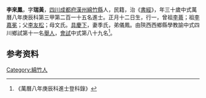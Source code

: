 {{明清人物信息框
| 姓名 = 李來鳳
| 原名 =
| 圖片名稱= 
| 圖片大小 =
| 圖片說明 = 
| 最高職務 =
| 國家 = 大明 
| 爵位 =
| 籍貫 = [[四川|四川]][[成都府|成都府]][[漢州|漢州]][[綿竹縣|綿竹縣]]
| 族裔 = 
| 旗籍 = 
| 字號 = 
| 諡號 =
| 出生日期 = 正月十二日
| 出生地點 =
| 逝世日期 = 
| 逝世地點 =
| 墓葬 =
| 配偶 = 季氏
| 親屬 = 曾祖[[李蕚|李蕚]]，祖[[李嘉冕|李嘉冕]]，父[[李友松|李友松]]，母文氏
| 出身 =
* 萬曆八年庚辰科進士
| 經歷 =
| 著作 =  
*
*
*
}}
'''李來鳳'''{{BD|1551年||1610年||}}，字'''瑞黃'''，[[四川|四川]][[成都府|成都府]][[漢州|漢州]][[綿竹縣|綿竹縣]]人，民籍，治《[[書經|書經]]》，年三十歲中式萬曆八年庚辰科第三甲第二百一十五名進士。正月十二日生，行一，曾祖[[李蕚|李蕚]]；祖[[李嘉冕|李嘉冕]]；父[[李友松|李友松]]；母文氏。[[具慶下|具慶下]]，妻季氏，弟儀鳳。由陝西西鄉縣學教諭中式四川鄉試第十一名[[舉人|舉人]]，[[會試|會試]]中式第八十九名<ref>《萬曆八年庚辰科進士登科錄》</ref>。

== 参考资料 ==
{{reflist}}

{{萬曆八年庚辰科殿试金榜}}

{{Authority control}}

{{DEFAULTSORT:}}
[[Category:綿竹人|Category:綿竹人]]


{{明朝人物小作品}}